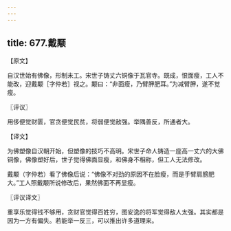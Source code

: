 ```yaml
---
---
---
```

title: 677.戴颙
---



【原文】

自汉世始有佛像，形制未工。宋世子铸丈六铜像于瓦官寺。既成，恨面瘦，工人不能改，迎戴颙［字仲若］视之。颙曰：“非面瘦，乃臂胛肥耳。”为减臂胛，遂不觉瘦。

〖评议〗

用侈便觉财匮，官贪便觉民贫，将弱便觉敌强。举隅善反，所通者大。

【译文】

为佛塑像自汉朝开始，但塑像的技巧不高明。宋世子命人铸造一座高一丈六的大佛铜像，佛像塑好后，世子觉得佛面显瘦，和佛身不相称，但工人无法修改。

戴颙（字仲若）看了佛像后说：“佛像不对劲的原因不在脸瘦，而是手臂肩膀肥大。”工人照戴颙所说修改后，果然佛面不再显瘦。

〖评议译文〗

重享乐觉得钱不够用，贪财官觉得百姓穷，图安逸的将军觉得敌人太强。其实都是因为一方有偏失。若能举一反三，可以推出许多道理来。